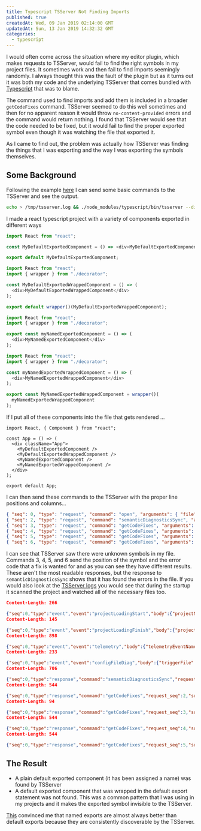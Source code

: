 ```yaml
---
title: Typescript TSServer Not Finding Imports
published: true
createdAt: Wed, 09 Jan 2019 02:14:00 GMT
updatedAt: Sun, 13 Jan 2019 14:32:32 GMT
categories:
  - typescript
---
```


I would often come across the situation where my editor plugin, which makes requests to TSServer, would fail to find
the right symbols in my project files. It sometimes work and then fail to find imports seemingly randomly. I always
thought this was the fault of the plugin but as it turns out it was both my code and the underlying TSServer that
comes bundled with [Typescript](https://github.com/Microsoft/TypeScript) that was to blame.

The command used to find imports and add them is included in a broader `getCodeFixes` command. TSServer seemed to do
this well sometimes and then for no apparent reason it would throw `no-content-provided` errors and the command would
return nothing. I found that TSServer would see that the code needed to be fixed, but it would fail to find the
proper exported symbol even though it was watching the file that exported it.

As I came to find out, the problem was actually how TSServer was finding the things that I was exporting and the way
I was exporting the symbols themselves.

## Some Background

Following the example [here](https://github.com/mmorearty/tsserver-example) I can send some basic commands to the
TSServer and see the output.

```bash
echo > /tmp/tsserver.log && ./node_modules/typescript/bin/tsserver --disableAutomaticTypingAcquisition < ~/tsserverinput
```

I made a react typescript project with a variety of components exported in different ways

```typescript
import React from "react";

const MyDefaultExportedComponent = () => <div>MyDefaultExportedComponent</div>;

export default MyDefaultExportedComponent;
```

```typescript
import React from "react";
import { wrapper } from "./decorator";

const MyDefaultExportedWrappedComponent = () => (
  <div>MyDefaultExportedWrappedComponent</div>
);

export default wrapper()(MyDefaultExportedWrappedComponent);
```

```typescript
import React from "react";
import { wrapper } from "./decorator";

export const myNamedExportedComponent = () => (
  <div>MyNamedExportedComponent</div>
);
```

```typescript
import React from "react";
import { wrapper } from "./decorator";

const myNamedExportedWrappedComponent = () => (
  <div>MyNamedExportedWrappedComponent</div>
);

export const MyNamedExportedWrappedComponent = wrapper()(
  myNamedExportedWrappedComponent
);
```

If I put all of these components into the file that gets rendered ...

```
import React, { Component } from "react";

const App = () => (
  <div className="App">
    <MyDefaultExportedComponent />
    <MyDefaultExportedWrappedComponent />
    <MyNamedExportedComponent />
    <MyNamedExportedWrappedComponent />
  </div>
);

export default App;
```

I can then send these commands to the TSServer with the proper line positions and columns...

```json
{ "seq": 0, "type": "request", "command": "open", "arguments": { "file": "/Users/Jeff/typescript/ts-default-export-tsserver/src/App.tsx"} }
{ "seq": 2, "type": "request", "command": "semanticDiagnosticsSync", "arguments": { "file": "/Users/Jeff/typescript/ts-default-export-tsserver/src/App.tsx" } }
{ "seq": 3, "type": "request", "command": "getCodeFixes", "arguments": { "file": "/Users/Jeff/typescript/ts-default-export-tsserver/src/App.tsx", "startLine": 5, "endLine": 5, "startOffset": 6, "endOffset": 32, "errorCodes": [2304] } }
{ "seq": 4, "type": "request", "command": "getCodeFixes", "arguments": { "file": "/Users/Jeff/typescript/ts-default-export-tsserver/src/App.tsx", "startLine": 6, "endLine": 6, "startOffset": 6, "endOffset": 39, "errorCodes": [2304] } }
{ "seq": 5, "type": "request", "command": "getCodeFixes", "arguments": { "file": "/Users/Jeff/typescript/ts-default-export-tsserver/src/App.tsx", "startLine": 5, "endLine": 7, "startOffset": 6, "endOffset": 30, "errorCodes": [2304] } }
{ "seq": 6, "type": "request", "command": "getCodeFixes", "arguments": { "file": "/Users/Jeff/typescript/ts-default-export-tsserver/src/App.tsx", "startLine": 5, "endLine": 8, "startOffset": 6, "endOffset": 37, "errorCodes": [2304] } }
```

I can see that TSServer saw there were unknown symbols in my file. Commands 3, 4, 5, and 6 send the position of the
symbol and the error code that a fix is wanted for and as you can see they have different results. These aren't the most
readable responses, but the response to `semanticDiagnosticsSync` shows that it has found the errors in the file. If you
would also look at the [TSServer logs](https://github.com/Microsoft/TypeScript/wiki/Standalone-Server-(tsserver)#logging)
you would see that during the startup it scanned the project and watched all of the necessary files too.

```json
Content-Length: 266

{"seq":0,"type":"event","event":"projectLoadingStart","body":{"projectName":"/Users/Jeff/typescript/ts-default-export-tsserver/tsconfig.json","reason":"Creating possible configured project for /Users/Jeff/typescript/ts-default-export-tsserver/src/App.tsx to open"}}
Content-Length: 145

{"seq":0,"type":"event","event":"projectLoadingFinish","body":{"projectName":"/Users/Jeff/typescript/ts-default-export-tsserver/tsconfig.json"}}
Content-Length: 898

{"seq":0,"type":"event","event":"telemetry","body":{"telemetryEventName":"projectInfo","payload":{"projectId":"eee9b8d2e498b85b7d3c3ffc93ab725a70a84cecabc6e70dc5a747337176cc46","fileStats":{"js":1,"jsSize":4948,"jsx":0,"jsxSize":0,"ts":0,"tsSize":0,"tsx":8,"tsxSize":1909,"dts":16,"dtsSize":2985934,"deferred":0,"deferredSize":0},"compilerOptions":{"target":"es5","allowJs":true,"skipLibCheck":false,"esModuleInterop":true,"allowSyntheticDefaultImports":true,"strict":true,"forceConsistentCasingInFileNames":true,"module":"esnext","moduleResolution":"node","resolveJsonModule":true,"isolatedModules":true,"noEmit":true,"jsx":"preserve"},"typeAcquisition":{"enable":false,"include":false,"exclude":false},"extends":false,"files":false,"include":true,"exclude":false,"compileOnSave":false,"configFileName":"tsconfig.json","projectType":"configured","languageServiceEnabled":true,"version":"3.2.2"}}}
Content-Length: 233

{"seq":0,"type":"event","event":"configFileDiag","body":{"triggerFile":"/Users/Jeff/typescript/ts-default-export-tsserver/src/App.tsx","configFile":"/Users/Jeff/typescript/ts-default-export-tsserver/tsconfig.json","diagnostics":[]}}
Content-Length: 706

{"seq":0,"type":"response","command":"semanticDiagnosticsSync","request_seq":2,"success":true,"body":[{"start":{"line":5,"offset":6},"end":{"line":5,"offset":32},"text":"Cannot find name 'MyDefaultExportedComponent'.","code":2304,"category":"error"},{"start":{"line":6,"offset":6},"end":{"line":6,"offset":39},"text":"Cannot find name 'MyDefaultExportedWrappedComponent'.","code":2304,"category":"error"},{"start":{"line":7,"offset":6},"end":{"line":7,"offset":30},"text":"Cannot find name 'MyNamedExportedComponent'.","code":2304,"category":"error"},{"start":{"line":8,"offset":6},"end":{"line":8,"offset":37},"text":"Cannot find name 'MyNamedExportedWrappedComponent'.","code":2304,"category":"error"}]}
Content-Length: 544

{"seq":0,"type":"response","command":"getCodeFixes","request_seq":2,"success":true,"body":[{"fixName":"import","description":"Import default 'MyDefaultExportedComponent' from module \"./myDefaultExportedComponent\"","changes":[{"fileName":"/Users/Jeff/typescript/ts-default-export-tsserver/src/App.tsx","textChanges":[{"start":{"line":2,"offset":1},"end":{"line":2,"offset":1},"newText":"import MyDefaultExportedComponent from \"./myDefaultExportedComponent\";\n"}]}],"fixId":"fixMissingImport","fixAllDescription":"Add all missing imports"}]}
Content-Length: 94

{"seq":0,"type":"response","command":"getCodeFixes","request_seq":3,"success":true,"body":[]}
Content-Length: 544

{"seq":0,"type":"response","command":"getCodeFixes","request_seq":4,"success":true,"body":[{"fixName":"import","description":"Import default 'MyDefaultExportedComponent' from module \"./myDefaultExportedComponent\"","changes":[{"fileName":"/Users/Jeff/typescript/ts-default-export-tsserver/src/App.tsx","textChanges":[{"start":{"line":2,"offset":1},"end":{"line":2,"offset":1},"newText":"import MyDefaultExportedComponent from \"./myDefaultExportedComponent\";\n"}]}],"fixId":"fixMissingImport","fixAllDescription":"Add all missing imports"}]}
Content-Length: 544

{"seq":0,"type":"response","command":"getCodeFixes","request_seq":5,"success":true,"body":[{"fixName":"import","description":"Import default 'MyDefaultExportedComponent' from module \"./myDefaultExportedComponent\"","changes":[{"fileName":"/Users/Jeff/typescript/ts-default-export-tsserver/src/App.tsx","textChanges":[{"start":{"line":2,"offset":1},"end":{"line":2,"offset":1},"newText":"import MyDefaultExportedComponent from \"./myDefaultExportedComponent\";\n"}]}],"fixId":"fixMissingImport","fixAllDescription":"Add all missing imports"}]}
```

## The Result

- A plain default exported component (it has been assigned a name) was found by TSServer
- A default exported component that was wrapped in the default export statement was not found. This was a common
  pattern that I was using in my projects and it makes the exported symbol invisible to the TSServer.

[This](https://basarat.gitbooks.io/typescript/docs/tips/defaultIsBad.html) convinced me that named exports are almost
always better than default exports because they are consistently discoverable by the TSServer.
